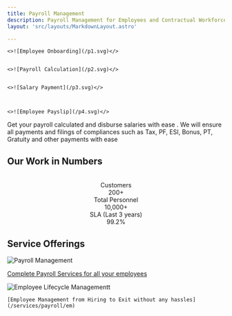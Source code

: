 ```yaml
---
title: Payroll Management
description: Payroll Management for Employees and Contractual Workforce
layout: 'src/layouts/MarkdownLayout.astro'

---
```




<div class="lg:grid lg:grid-cols-4 md:grid md:grid-cols-4  sm:grid sm:grid-cols-2  mx-auto">
 
 
    <>![Employee Onboarding](/p1.svg)</>


    <>![Payroll Calculation](/p2.svg)</>


    <>![Salary Payment](/p3.svg)</>

  

    <>![Employee Payslip](/p4.svg)</>
    

  </div>




Get your payroll calculated and disburse salaries with ease . We will ensure all payments and filings of compliances such as 
Tax, PF, ESI, Bonus, PT, Gratuity and other payments with ease

## Our Work in Numbers
<br/>
<center>
<div class="stats stats-vertical lg:stats-horizontal shadow">
  
  <div class="stat">
    <div class="stat-title">Customers</div>
    <div class="stat-value">200+</div>
  </div>
  
  <div class="stat">
    <div class="stat-title">Total Personnel</div>
    <div class="stat-value">10,000+</div>
  </div>
  <div class="stat">
    <div class="stat-title">SLA (Last 3 years)</div>
    <div class="stat-value">99.2%</div>
  </div>

</div>

</center>

## Service Offerings


<div class="lg:grid lg:grid-cols-2 md:grid md:grid-cols-2  sm:grid sm:grid-cols-2  mx-auto">
 
<div>
<Image src="/payroll-system.webp" alt="Payroll Management" width={300} height={300}/>

[Complete Payroll Services for all your employees](/services/payroll/pm)
</div>
<div>

<Image src="/employee_lifecycle.webp" alt="Employee Lifecycle Managementt" width={300} height={300}/>

    [Employee Management from Hiring to Exit without any hassles](/services/payroll/em)

   </div>

  </div>



